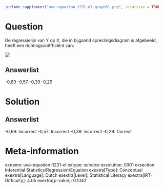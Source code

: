 ```r
include_supplement("uva-equation-1231-nl-graph01.png", recursive = TRUE)
```

Question
========

De regressielijn van Y op X, die in bijgaand spreidingsdiagram is
afgebeeld, heeft een richtingscoëfficiënt van:

![](uva-equation-1231-nl-graph01.png)

Answerlist
----------

-0,69
-0,57
-0,39
-0,29

Solution
========

Answerlist
----------

-0,69: Incorrect
-0,57: Incorrect
-0,39: Incorrect
-0,29: Correct

Meta-information
================
exname: uva-equation-1231-nl
extype: schoice
exsolution: 0001
exsection: Inferential Statistics/Regression/Equation
exextra[Type]: Conceptual
exextra[Language]: Dutch
exextra[Level]: Statistical Literacy
exextra[IRT-Difficulty]: 4.05
exextra[p-value]: 0.1042
